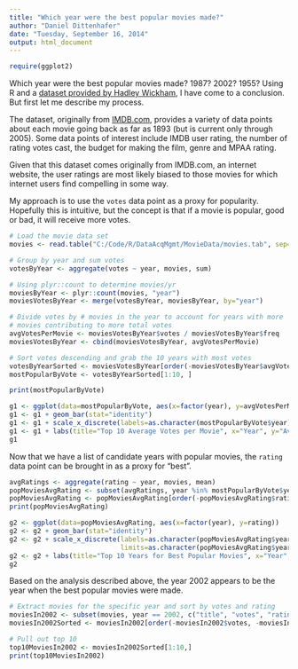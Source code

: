 ```yaml
---
title: "Which year were the best popular movies made?"
author: "Daniel Dittenhafer"
date: "Tuesday, September 16, 2014"
output: html_document
---
```

```r
require(ggplot2)
```

Which year were the best popular movies made? 1987? 2002? 1955? Using R and a 
[dataset provided by Hadley Wickham](http://had.co.nz/data/movies/), I have come
to a conclusion. But first let me describe my process.

The dataset, originally from [IMDB.com](http://IMBD.com/), provides a variety 
of data points about each movie going back as far as 1893 (but is current only 
through 2005). Some data points of interest include IMDB user rating, the 
number of rating votes cast, the budget for making the film, genre and MPAA rating.

Given that this dataset comes originally from IMDB.com, an internet website, the user ratings are 
most likely biased to those movies for which internet users find compelling in some way. 

My approach is to use the `votes` data point as a proxy for popularity. Hopefully this
is intuitive, but the concept is that if a movie is popular, good or bad, it will 
receive more votes.

```r
# Load the movie data set
movies <- read.table("C:/Code/R/DataAcqMgmt/MovieData/movies.tab", sep="\t", header=TRUE, quote="", comment="")

# Group by year and sum votes 
votesByYear <- aggregate(votes ~ year, movies, sum)

# Using plyr::count to determine movies/yr
moviesByYear <- plyr::count(movies, "year")
moviesVotesByYear <- merge(votesByYear, moviesByYear, by="year")

# Divide votes by # movies in the year to account for years with more 
# movies contributing to more total votes
avgVotesPerMovie <- moviesVotesByYear$votes / moviesVotesByYear$freq
moviesVotesByYear <- cbind(moviesVotesByYear, avgVotesPerMovie)

# Sort votes descending and grab the 10 years with most votes
votesByYearSorted <- moviesVotesByYear[order(-moviesVotesByYear$avgVotesPerMovie), ]
mostPopularByVote <- votesByYearSorted[1:10, ]

print(mostPopularByVote)
```

```r
g1 <- ggplot(data=mostPopularByVote, aes(x=factor(year), y=avgVotesPerMovie))
g1 <- g1 + geom_bar(stat="identity")
g1 <- g1 + scale_x_discrete(labels=as.character(mostPopularByVote$year), limits=as.character(mostPopularByVote$year))
g1 <- g1 + labs(title="Top 10 Average Votes per Movie", x="Year", y="Average Votes / Movie")
g1

```

Now that we have a list of candidate years with popular movies, the `rating` data point 
can be brought in as a proxy for "best". 

```r
avgRatings <- aggregate(rating ~ year, movies, mean)
popMoviesAvgRating <- subset(avgRatings, year %in% mostPopularByVote$year, year:rating)
popMoviesAvgRating <- popMoviesAvgRating[order(-popMoviesAvgRating$rating), ]
print(popMoviesAvgRating)

```

```r
g2 <- ggplot(data=popMoviesAvgRating, aes(x=factor(year), y=rating))
g2 <- g2 + geom_bar(stat="identity")
g2 <- g2 + scale_x_discrete(labels=as.character(popMoviesAvgRating$year),
                            limits=as.character(popMoviesAvgRating$year))
g2 <- g2 + labs(title="Top 10 Years for Best Popular Movies", x="Year", y="Average Rating / Year")
g2

```

Based on the analysis described above, the year 2002 appears to be the year when the best popular movies were made.

```r
# Extract movies for the specific year and sort by votes and rating
moviesIn2002 <- subset(movies, year == 2002, c("title", "votes", "rating"))
moviesIn2002Sorted <- moviesIn2002[order(-moviesIn2002$votes, -moviesIn2002$rating),]

# Pull out top 10
top10MoviesIn2002 <- moviesIn2002Sorted[1:10,]
print(top10MoviesIn2002)

```

